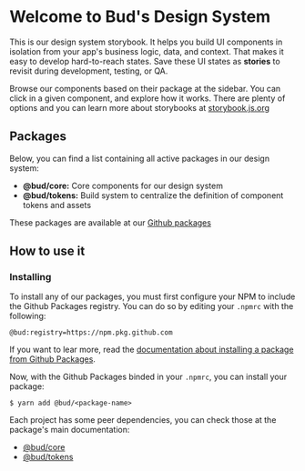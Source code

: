 
<Meta title="Introduction/Getting started" />

# Welcome to Bud's Design System

This is our design system storybook. It helps you build UI components in isolation from your app's business logic, data, and context.
That makes it easy to develop hard-to-reach states. Save these UI states as **stories** to revisit during development, testing, or QA.

Browse our components based on their package at the sidebar. You can click in a given component, and explore how it works. There are plenty of options and you can learn more about storybooks at [storybook.js.org](https://storybook.js.org/)

## Packages

Below, you can find a list containing all active packages in our design system:

* **@bud/core:** Core components for our design system
* **@bud/tokens:** Build system to centralize the definition of component tokens and assets

These packages are available at our [Github packages](https://github.com/budproj/design-system/packages)

## How to use it

### Installing

To install any of our packages, you must first configure your NPM to include the Github Packages registry. You can do so by editing your `.npmrc` with the following:

```
@bud:registry=https://npm.pkg.github.com
```

If you want to lear more, read the [documentation about installing a package from Github Packages](https://help.github.com/en/packages/using-github-packages-with-your-projects-ecosystem/configuring-npm-for-use-with-github-packages#installing-a-package).

Now, with the Github Packages binded in your `.npmrc`, you can install your package:

```
$ yarn add @bud/<package-name>
```

Each project has some peer dependencies, you can check those at the package's main documentation:

* [@bud/core](core-getting-started--page)
* [@bud/tokens](tokens-getting-started--page)
